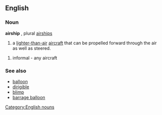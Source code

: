 ==English==
===Noun===
[[Category:English nouns]]
'''airship''' , plural [[airships]]
# a [[lighter-than-air]] [[aircraft]] that can be propelled forward through the air as well as steered.

# informal - any aircraft

===See also===
*[[balloon]]
*[[dirigible]]
*[[blimp]]
*[[barrage balloon]]